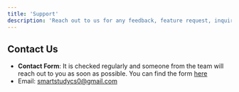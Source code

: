 ```yaml
---
title: 'Support'
description: 'Reach out to us for any feedback, feature request, inquiry, or questions.'
---
```


## Contact Us

- **Contact Form**: It is checked regularly and someone from the team will reach out to you as soon as possible. You can find the form [here](https://smart-study-official.vercel.app/contact)
- Email: smartstudycs0@gmail.com


